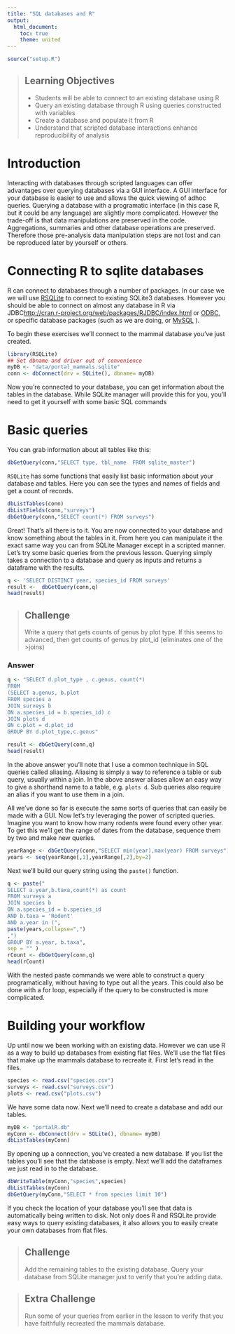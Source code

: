 ```yaml
---
title: "SQL databases and R"
output:
  html_document:
    toc: true
    theme: united
---
```



```r
source("setup.R")
```

> ## Learning Objectives
>
> * Students will be able to connect to an existing database using R
> * Query an existing database through R using queries constructed with
>   variables
> * Create a database and populate it from R
> * Understand that scripted database interactions enhance reproducibility of
>   analysis


# Introduction

Interacting with databases through scripted languages can offer advantages over
querying databases via a GUI interface.  A GUI interface for your database is
easier to use and allows the quick viewing of adhoc queries.  Querying a
database with a programatic interface (in this case R, but it could be any
language) are slightly more complicated.  However the trade-off is that data
manipulations are preserved in the code.  Aggregations, summaries and other
database operations are preserved.  Therefore those pre-analysis data
manipulation steps are not lost and can be reproduced later by yourself or
others.

# Connecting R to sqlite databases

R can connect to databases through a number of packages.  In our case we we will
use [RSQLite](http://cran.r-project.org/web/packages/RSQLite/index.html) to
connect to existing SQLite3 databases.  However you should be able to connect on
almost any database in R via
JDBC[http://cran.r-project.org/web/packages/RJDBC/index.html](http://cran.r-project.org/web/packages/RJDBC/index.html)
or [ODBC](http://cran.r-project.org/web/packages/RODBC/index.html), or specific
database packages (such as we are doing, or
[MySQL](http://cran.r-project.org/web/packages/RMySQL/index.html) ).

To begin these exercises we'll connect to the mammal database you've just
created.

```r
library(RSQLite)
## Set dbname and driver out of convenience
myDB <- "data/portal_mammals.sqlite"
conn <- dbConnect(drv = SQLite(), dbname= myDB)
```

Now you're connected to your database, you can get information about the tables
in the database.  While SQLite manager will provide this for you, you'll need to
get it yourself with some basic SQL commands

# Basic queries

You can grab information about all tables like this:

```r
dbGetQuery(conn,"SELECT type, tbl_name  FROM sqlite_master")
```

`RSQLite` has some functions that easily list basic information about your
database and tables. Here you can see the types and names of fields and get a
count of records.

```r
dbListTables(conn)
dbListFields(conn,"surveys")
dbGetQuery(conn,"SELECT count(*) FROM surveys")
```

Great!  That's all there is to it. You are now connected to your database and
know something about the tables in it.  From here you can manipulate it the
exact same way you can from SQLite Manager except in a scripted manner. Let's
try some basic queries from the previous lesson.  Querying simply takes a
connection to a database and query as inputs and returns a dataframe with the
results.

```r
q <- 'SELECT DISTINCT year, species_id FROM surveys'
result <-  dbGetQuery(conn,q)
head(result)
```


> ## Challenge
>
> Write a query that gets counts of genus by plot type. If this seems to
> advanced, then get counts of genus by plot_id (eliminates one of the >joins)

### Answer

```r
q <- "SELECT d.plot_type , c.genus, count(*)
FROM
(SELECT a.genus, b.plot
FROM species a
JOIN surveys b
ON a.species_id = b.species_id) c
JOIN plots d
ON c.plot = d.plot_id
GROUP BY d.plot_type,c.genus"

result <- dbGetQuery(conn,q)
head(result)

```

In the above answer you'll note that I use a common technique in SQL queries
called aliasing.  Aliasing is simply a way to reference a table or sub query,
usually within a join. In the above answer aliases allow an easy way to give a
shorthand name to a table, e.g. `plots d`. Sub queries also require an alias if
you want to use them in a join.


All we've done so far is execute the same sorts of queries that can easily be
made with a GUI.  Now let's try leveraging the power of scripted queries.
Imagine you want to know how many rodents were found every other year.  To get
this we'll get the range of dates from the database, sequence them by two and
make new queries.

```r
yearRange <- dbGetQuery(conn,"SELECT min(year),max(year) FROM surveys")
years <- seq(yearRange[,1],yearRange[,2],by=2)
```

Next we'll build our query string using the `paste()` function.

```r
q <- paste("
SELECT a.year,b.taxa,count(*) as count
FROM surveys a
JOIN species b
ON a.species_id = b.species_id
AND b.taxa = 'Rodent'
AND a.year in (",
paste(years,collapse=",")
,")
GROUP BY a.year, b.taxa",
sep = "" )
rCount <- dbGetQuery(conn,q)
head(rCount)
```

With the nested paste commands we were able to construct a query
programatically, without having to type out all the years.  This could also be
done with a for loop, especially if the query to be constructed is more
complicated.

# Building your workflow


Up until now we been working with an existing data. However we can use R as a
way to build up databases from existing flat files.  We'll use the flat files
that make up the mammals database to recreate it.  First let's read in the
files.

```r
species <- read.csv("species.csv")
surveys <- read.csv("surveys.csv")
plots <- read.csv("plots.csv")
```

We have some data now. Next we'll need to create a database and add our tables.

```r
myDB <- "portalR.db"
myConn <- dbConnect(drv = SQLite(), dbname= myDB)
dbListTables(myConn)
```

By opening up a connection, you've created a new database.  If you list the
tables you'll see that the database is empty. Next we'll add the dataframes we
just read in to the database.

```r
dbWriteTable(myConn,"species",species)
dbListTables(myConn)
dbGetQuery(myConn,"SELECT * from species limit 10")
```

If you check the location of your database you'll see that data is automatically
being written to disk. Not only does R and RSQLite provide easy ways to query
existing databases, it also allows you to easily create your own databases from
flat files.

> ## Challenge
>
> Add the remaining tables to the existing database. Query your database from
> SQLite manager just to verify that you're adding data.

> ## Extra Challenge
>
> Run some of your queries from earlier in the lesson to verify that you have
> faithfully recreated the mammals database.
